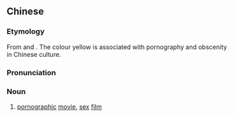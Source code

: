 {{also|黄色电影}}
==Chinese==
{{zh-forms|s=黄色电影|type=22}}

===Etymology===
From {{zh-l|黃色|yellow}} and {{zh-l|電影|film}}. The colour yellow is associated with pornography and obscenity in Chinese culture.

===Pronunciation===
{{zh-pron
|m=huángsè diànyǐng
|c=wong4 sik1 din6 jing2
|mn=n̂g-sek tiān-iáⁿ/ûiⁿ-sek tiān-iáⁿ
|cat=n
}}

===Noun===
{{zh-noun}}
# [[pornographic]] [[movie]], [[sex]] [[film]]